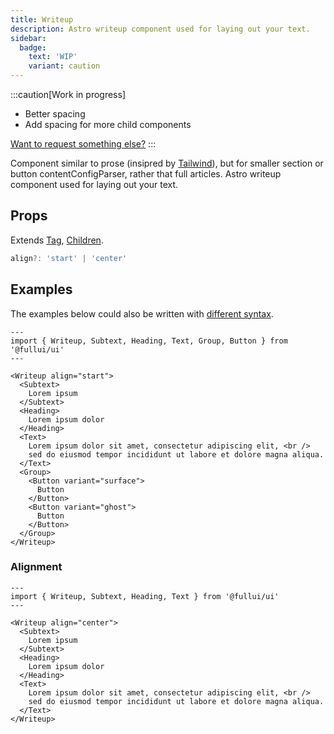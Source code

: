 ```yaml
---
title: Writeup
description: Astro writeup component used for laying out your text.
sidebar:
  badge:
    text: 'WIP'
    variant: caution
---
```


:::caution[Work in progress]
- Better spacing 
- Add spacing for more child components

[Want to request something else?](https://github.com/fullui/ui/issues/new)
:::

Component similar to prose (insipred by [Tailwind](https://github.com/tailwindlabs/tailwindcss-typography)), but for smaller section or button contentConfigParser, rather that full articles.
Astro writeup component used for laying out your text.


## Props
Extends [Tag](/utility/tag), [Children](/utility/children).
```ts
align?: 'start' | 'center'
```

## Examples
The examples below could also be written with [different syntax](/overview/syntax).

```astro live
---
import { Writeup, Subtext, Heading, Text, Group, Button } from '@fullui/ui'
---

<Writeup align="start">
  <Subtext>
    Lorem ipsum
  </Subtext>
  <Heading>
    Lorem ipsum dolor
  </Heading>
  <Text>
    Lorem ipsum dolor sit amet, consectetur adipiscing elit, <br />
    sed do eiusmod tempor incididunt ut labore et dolore magna aliqua.
  </Text>
  <Group>
    <Button variant="surface">
      Button
    </Button>
    <Button variant="ghost">
      Button
    </Button>
  </Group>
</Writeup>
```

### Alignment
```astro live
---
import { Writeup, Subtext, Heading, Text } from '@fullui/ui'
---

<Writeup align="center">
  <Subtext>
    Lorem ipsum
  </Subtext>
  <Heading>
    Lorem ipsum dolor
  </Heading>
  <Text>
    Lorem ipsum dolor sit amet, consectetur adipiscing elit, <br />
    sed do eiusmod tempor incididunt ut labore et dolore magna aliqua.
  </Text>
</Writeup>
```